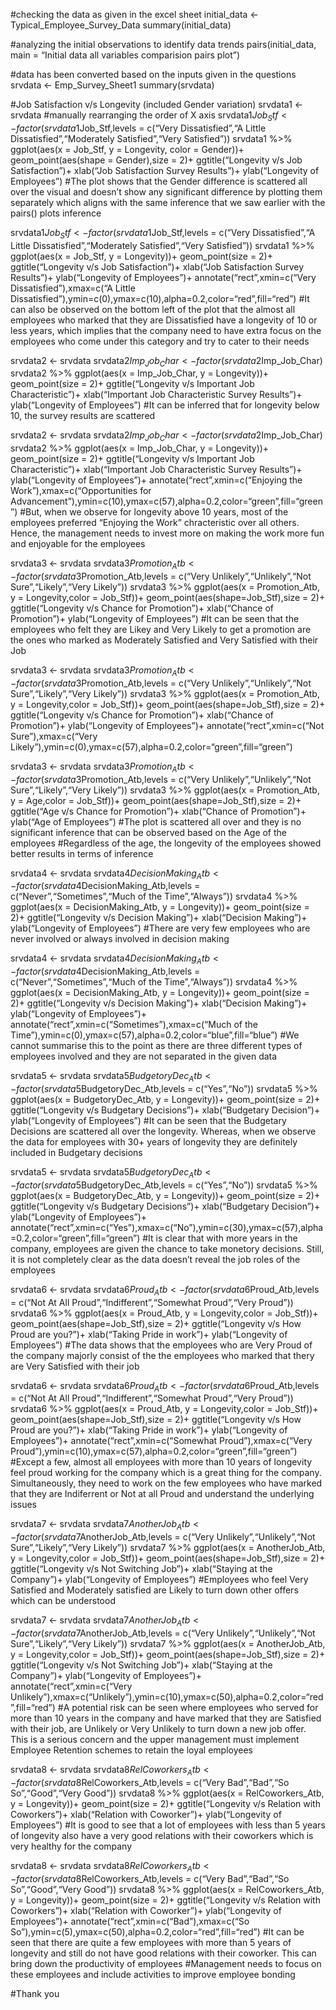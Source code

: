 #checking the data as given in the excel sheet
initial_data <- Typical_Employee_Survey_Data
summary(initial_data)

#analyzing the initial observations to identify data trends
pairs(initial_data, main = "Initial data all variables comparision pairs plot")

#data has been converted based on the inputs given in the questions
srvdata <- Emp_Survey_Sheet1
summary(srvdata)

#Job Satisfaction v/s Longevity (included Gender variation)
srvdata1 <- srvdata
#manually rearranging the order of X axis
srvdata1$Job_Stf <- factor(srvdata1$Job_Stf,levels = c("Very Dissatisfied","A Little Dissatisfied","Moderately Satisfied","Very Satisfied"))
srvdata1 %>%
  ggplot(aes(x = Job_Stf, y = Longevity, color = Gender))+
  geom_point(aes(shape = Gender),size = 2)+
  ggtitle("Longevity v/s Job Satisfaction")+
  xlab("Job Satisfaction Survey Results")+
  ylab("Longevity of Employees")
#The plot shows that the Gender difference is scattered all over the visual and doesn't show any significant difference by plotting them separately which aligns with the same inference that we saw earlier with the pairs() plots inference

srvdata1$Job_Stf <- factor(srvdata1$Job_Stf,levels = c("Very Dissatisfied","A Little Dissatisfied","Moderately Satisfied","Very Satisfied"))
srvdata1 %>%
  ggplot(aes(x = Job_Stf, y = Longevity))+
  geom_point(size = 2)+
  ggtitle("Longevity v/s Job Satisfaction")+
  xlab("Job Satisfaction Survey Results")+
  ylab("Longevity of Employees")+
  annotate("rect",xmin=c("Very Dissatisfied"),xmax=c("A Little Dissatisfied"),ymin=c(0),ymax=c(10),alpha=0.2,color="red",fill="red")
#It can also be observed on the bottom left of the plot that the almost all employees who marked that they are Dissatisfied have a longevity of 10 or less years, which implies that the company need to have extra focus on the employees who come under this category and try to cater to their needs

srvdata2 <- srvdata
srvdata2$Imp_Job_Char <- factor(srvdata2$Imp_Job_Char)
srvdata2 %>%
  ggplot(aes(x = Imp_Job_Char, y = Longevity))+
  geom_point(size = 2)+
  ggtitle("Longevity v/s Important Job Characteristic")+
  xlab("Important Job Characteristic Survey Results")+
  ylab("Longevity of Employees")
#It can be inferred that for longevity below 10, the survey results are scattered

srvdata2 <- srvdata
srvdata2$Imp_Job_Char <- factor(srvdata2$Imp_Job_Char)
srvdata2 %>%
  ggplot(aes(x = Imp_Job_Char, y = Longevity))+
  geom_point(size = 2)+
  ggtitle("Longevity v/s Important Job Characteristic")+
  xlab("Important Job Characteristic Survey Results")+
  ylab("Longevity of Employees")+
  annotate("rect",xmin=c("Enjoying the Work"),xmax=c("Opportunities for Advancement"),ymin=c(10),ymax=c(57),alpha=0.2,color="green",fill="green")
#But, when we observe for longevity above 10 years, most of the employees preferred "Enjoying the Work" chracteristic over all others. Hence, the management needs to invest more on making the work more fun and enjoyable for the employees

srvdata3 <- srvdata
srvdata3$Promotion_Atb <- factor(srvdata3$Promotion_Atb,levels = c("Very Unlikely","Unlikely","Not Sure","Likely","Very Likely"))
srvdata3 %>%
  ggplot(aes(x = Promotion_Atb, y = Longevity,color = Job_Stf))+
  geom_point(aes(shape=Job_Stf),size = 2)+
  ggtitle("Longevity v/s Chance for Promotion")+
  xlab("Chance of Promotion")+
  ylab("Longevity of Employees")
#It can be seen that the employees who felt they are Likey and Very Likely to get a promotion are the ones who marked as Moderately Satisfied and Very Satisfied with their Job

srvdata3 <- srvdata
srvdata3$Promotion_Atb <- factor(srvdata3$Promotion_Atb,levels = c("Very Unlikely","Unlikely","Not Sure","Likely","Very Likely"))
srvdata3 %>%
  ggplot(aes(x = Promotion_Atb, y = Longevity,color = Job_Stf))+
  geom_point(aes(shape=Job_Stf),size = 2)+
  ggtitle("Longevity v/s Chance for Promotion")+
  xlab("Chance of Promotion")+
  ylab("Longevity of Employees")+
  annotate("rect",xmin=c("Not Sure"),xmax=c("Very Likely"),ymin=c(0),ymax=c(57),alpha=0.2,color="green",fill="green")

srvdata3 <- srvdata
srvdata3$Promotion_Atb <- factor(srvdata3$Promotion_Atb,levels = c("Very Unlikely","Unlikely","Not Sure","Likely","Very Likely"))
srvdata3 %>%
  ggplot(aes(x = Promotion_Atb, y = Age,color = Job_Stf))+
  geom_point(aes(shape=Job_Stf),size = 2)+
  ggtitle("Age v/s Chance for Promotion")+
  xlab("Chance of Promotion")+
  ylab("Age of Employees")
#The plot is scattered all over and they is no significant inference that can be observed based on the Age of the employees
#Regardless of the age, the longevity of the employees showed better results in terms of inference

srvdata4 <- srvdata
srvdata4$DecisionMaking_Atb <- factor(srvdata4$DecisionMaking_Atb,levels = c("Never","Sometimes","Much of the Time","Always"))
srvdata4 %>%
  ggplot(aes(x = DecisionMaking_Atb, y = Longevity))+
  geom_point(size = 2)+
  ggtitle("Longevity v/s Decision Making")+
  xlab("Decision Making")+
  ylab("Longevity of Employees")
#There are very few employees who are never involved or always involved in decision making

srvdata4 <- srvdata
srvdata4$DecisionMaking_Atb <- factor(srvdata4$DecisionMaking_Atb,levels = c("Never","Sometimes","Much of the Time","Always"))
srvdata4 %>%
  ggplot(aes(x = DecisionMaking_Atb, y = Longevity))+
  geom_point(size = 2)+
  ggtitle("Longevity v/s Decision Making")+
  xlab("Decision Making")+
  ylab("Longevity of Employees")+
  annotate("rect",xmin=c("Sometimes"),xmax=c("Much of the Time"),ymin=c(0),ymax=c(57),alpha=0.2,color="blue",fill="blue")
#We cannot summarise this to the point as there are three different types of employees involved and they are not separated in the given data

srvdata5 <- srvdata
srvdata5$BudgetoryDec_Atb <- factor(srvdata5$BudgetoryDec_Atb,levels = c("Yes","No"))
srvdata5 %>%
  ggplot(aes(x = BudgetoryDec_Atb, y = Longevity))+
  geom_point(size = 2)+
  ggtitle("Longevity v/s Budgetary Decisions")+
  xlab("Budgetary Decision")+
  ylab("Longevity of Employees")
#It can be seen that the Budgetary Decisions are scattered all over the longevity. Whereas, when we observe the data for employees with 30+ years of longevity they are definitely included in Budgetary decisions

srvdata5 <- srvdata
srvdata5$BudgetoryDec_Atb <- factor(srvdata5$BudgetoryDec_Atb,levels = c("Yes","No"))
srvdata5 %>%
  ggplot(aes(x = BudgetoryDec_Atb, y = Longevity))+
  geom_point(size = 2)+
  ggtitle("Longevity v/s Budgetary Decisions")+
  xlab("Budgetary Decision")+
  ylab("Longevity of Employees")+
  annotate("rect",xmin=c("Yes"),xmax=c("No"),ymin=c(30),ymax=c(57),alpha=0.2,color="green",fill="green")
#It is clear that with more years in the company, employees are given the chance to take monetory decisions. Still, it is not completely clear as the data doesn't reveal the job roles of the employees

srvdata6 <- srvdata
srvdata6$Proud_Atb<- factor(srvdata6$Proud_Atb,levels = c("Not At All Proud","Indifferent","Somewhat Proud","Very Proud"))
srvdata6 %>%
  ggplot(aes(x = Proud_Atb, y = Longevity,color = Job_Stf))+
  geom_point(aes(shape=Job_Stf),size = 2)+
  ggtitle("Longevity v/s How Proud are you?")+
  xlab("Taking Pride in work")+
  ylab("Longevity of Employees")
#The data shows that the employees who are Very Proud of the company majorly consist of the the employees who marked that thery are Very Satisfied with their job

srvdata6 <- srvdata
srvdata6$Proud_Atb<- factor(srvdata6$Proud_Atb,levels = c("Not At All Proud","Indifferent","Somewhat Proud","Very Proud"))
srvdata6 %>%
  ggplot(aes(x = Proud_Atb, y = Longevity,color = Job_Stf))+
  geom_point(aes(shape=Job_Stf),size = 2)+
  ggtitle("Longevity v/s How Proud are you?")+
  xlab("Taking Pride in work")+
  ylab("Longevity of Employees")+
  annotate("rect",xmin=c("Somewhat Proud"),xmax=c("Very Proud"),ymin=c(10),ymax=c(57),alpha=0.2,color="green",fill="green")
#Except a few, almost all employees with more than 10 years of longevity feel proud working for the company which is a great thing for the company. Simultaneously, they need to work on the few employees who have marked that they are Indiferrent or Not at all Proud and understand the underlying issues

srvdata7 <- srvdata
srvdata7$AnotherJob_Atb<- factor(srvdata7$AnotherJob_Atb,levels = c("Very Unlikely","Unlikely","Not Sure","Likely","Very Likely"))
srvdata7 %>%
  ggplot(aes(x = AnotherJob_Atb, y = Longevity,color = Job_Stf))+
  geom_point(aes(shape=Job_Stf),size = 2)+
  ggtitle("Longevity v/s Not Switching Job")+
  xlab("Staying at the Company")+
  ylab("Longevity of Employees")
#Employees who feel Very Satisfied and Moderately satisfied are Likely to turn down other offers which can be understood

srvdata7 <- srvdata
srvdata7$AnotherJob_Atb<- factor(srvdata7$AnotherJob_Atb,levels = c("Very Unlikely","Unlikely","Not Sure","Likely","Very Likely"))
srvdata7 %>%
  ggplot(aes(x = AnotherJob_Atb, y = Longevity,color = Job_Stf))+
  geom_point(aes(shape=Job_Stf),size = 2)+
  ggtitle("Longevity v/s Not Switching Job")+
  xlab("Staying at the Company")+
  ylab("Longevity of Employees")+
  annotate("rect",xmin=c("Very Unlikely"),xmax=c("Unlikely"),ymin=c(10),ymax=c(50),alpha=0.2,color="red",fill="red")
#A potential risk can be seen where employees who served for more than 10 years in the company and have marked that they are Satisfied with their job, are Unlikely or Very Unlikely to turn down a new job offer. This is a serious concern and the upper management must implement Employee Retention schemes to retain the loyal employees

srvdata8 <- srvdata
srvdata8$RelCoworkers_Atb <- factor(srvdata8$RelCoworkers_Atb,levels = c("Very Bad","Bad","So So","Good","Very Good"))
srvdata8 %>%
  ggplot(aes(x = RelCoworkers_Atb, y = Longevity))+
  geom_point(size = 2)+
  ggtitle("Longevity v/s Relation with Coworkers")+
  xlab("Relation with Coworker")+
  ylab("Longevity of Employees")
#It is good to see that a lot of employees with less than 5 years of longevity also have a very good relations with their coworkers which is very healthy for the company

srvdata8 <- srvdata
srvdata8$RelCoworkers_Atb <- factor(srvdata8$RelCoworkers_Atb,levels = c("Very Bad","Bad","So So","Good","Very Good"))
srvdata8 %>%
  ggplot(aes(x = RelCoworkers_Atb, y = Longevity))+
  geom_point(size = 2)+
  ggtitle("Longevity v/s Relation with Coworkers")+
  xlab("Relation with Coworker")+
  ylab("Longevity of Employees")+
  annotate("rect",xmin=c("Bad"),xmax=c("So So"),ymin=c(5),ymax=c(50),alpha=0.2,color="red",fill="red")
#It can be seen that there are quite a few employees with more than 5 years of longevity and still do not have good relations with their coworker. This can bring down the productivity of employees
#Management needs to focus on these employees and include activities to improve employee bonding

#Thank you